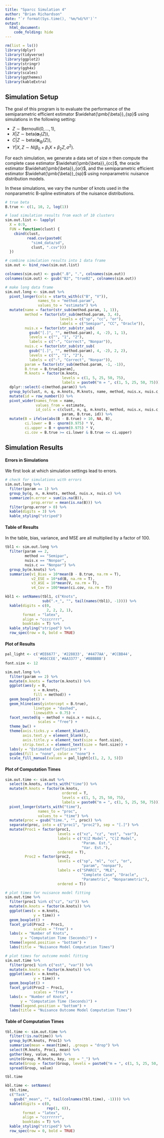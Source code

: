 ```yaml
---
title: "Sparcc Simulation 4"
author: "Brian Richardson"
date: "`r format(Sys.time(), '%m/%d/%Y')`"
output:
  html_document:
    code_folding: hide
---
```


```r

rm(list = ls())
library(dplyr)
library(tidyverse)
library(ggplot2)
library(stringr)
library(ggh4x)
library(scales)
library(ggthemes)
library(kableExtra)

```

## Simulation Setup

The goal of this program is to evaluate the performance of the semiparametric efficient estimator $\widehat{\pmb{\beta}}_{sp}$ using simulations in the following setting:

* $Z \sim \textrm{Bernoulli}(0, \dots, 1)$,
* $X|Z \sim \textrm{beta}(\pmb{\alpha}_1(Z))$,
* $C|Z \sim \textrm{beta}(\pmb{\alpha}_@(Z))$,
* $Y|X,Z \sim N(\beta_0 + \beta_1X + \beta_2Z, \sigma^2)$.

For each simulation, we generate a data set of size $n$ then compute the complete case estimator $\widehat{\pmb{\beta}}_{cc}$, the oracle estimator $\widehat{\pmb{\beta}}_{or}$, and the semiparametric efficient estimator $\widehat{\pmb{\beta}}_{sp}$ using nonparametric nuisance distribution models.

In these simulations, we vary the number of knots used in the nonparametric B-spline estimators of the nuisance distributions.

```r

# true beta
B.true <- c(1, 10, 2, log(1))

# load simulation results from each of 10 clusters
sim.out.list <- lapply(
  X = 0:9,
  FUN = function(clust) {
    cbind(clust,
          read.csv(paste0(
            "sim4_data/sd",
            clust, ".csv")))
  })

# combine simulation results into 1 data frame
sim.out <- bind_rows(sim.out.list)

colnames(sim.out) <- gsub(".B", ".", colnames(sim.out))
colnames(sim.out) <- gsub("B2", "trueB2", colnames(sim.out))

# make long data frame
sim.out.long <- sim.out %>% 
  pivot_longer(cols = starts_with(c("B", "V")),
               names_to = "method.param",
               values_to = "estimate") %>% 
  mutate(name = factor(str_sub(method.param, 1, 1)),
         method = factor(str_sub(method.param, 3, 4),
                         levels = c("sp", "cc", "or"),
                         labels = c("Semipar", "CC", "Oracle")),
         nuis.x = factor(str_sub(str_sub(
           gsub("[.]", "", method.param), 4, -2), 1, 1),
           levels = c("", "1", "2"),
           labels = c("-", "Correct", "Nonpar")),
         nuis.c = factor(str_sub(str_sub(
           gsub("[.]", "", method.param), 4, -2), 2, 2),
           levels = c("", "1", "2"),
           labels = c("-", "Correct", "Nonpar")),
         param = factor(str_sub(method.param, -1, -1)),
         B.true = B.true[param],
         M.knots = factor(m.knots,
                          levels = c(1, 5, 25, 50, 75),
                          labels = paste0("m = ", c(1, 5, 25, 50, 75)))) %>% 
  dplyr::select(-c(method.param)) %>% 
  group_by(clust, n, q, m.knots, M.knots, name, method, nuis.x, nuis.c, param) %>% 
  mutate(id = row_number()) %>% 
  pivot_wider(names_from = name,
              values_from = estimate,
              id_cols = c(clust, n, q, m.knots, method, nuis.x, nuis.c,
                          param, B.true, id)) %>% 
  mutate(B = ifelse(abs(B - B.true) > 10, NA, B),
         ci.lower = B - qnorm(0.975) * V,
         ci.upper = B + qnorm(0.975) * V,
         ci.cov = B.true >= ci.lower & B.true <= ci.upper)

```

## Simulation Results

#### Errors in Simulations

We first look at which simulation settings lead to errors.

```r

# check for simulations with errors
sim.out.long %>% 
  filter(param == 1) %>% 
  group_by(q, n, m.knots, method, nuis.x, nuis.c) %>% 
  summarize(n.error = sum(is.na(B)),
            prop.error = mean(is.na(B))) %>% 
  filter(prop.error > 0) %>% 
  kable(digits = 3) %>%
  kable_styling("striped")

```

#### Table of Results

In the table, bias, variance, and MSE are all multiplied by a factor of 100.

```r

tbl1 <- sim.out.long %>%
  filter(param == 2,
         method == "Semipar",
         nuis.x == "Nonpar",
         nuis.c == "Nonpar") %>% 
  group_by(m.knots) %>% 
  summarise(v1_Bias = 10*mean(B - B.true, na.rm = T),
            v2_ESE = 10*sd(B, na.rm = T),
            v3_ASE = 10*mean(V, na.rm = T),
            v4_Cov = 100*mean(ci.cov, na.rm = T))

kbl1 <- setNames(tbl1, c("Knots", 
                 sub(".+_", "", tail(names(tbl1), -1)))) %>% 
  kable(digits = c(0, 
                   2, 2, 2, 1),
        format = "latex",
        align = "ccccrrrr",
        booktabs = T) %>%
  kable_styling("striped") %>%
  row_spec(row = 0, bold = TRUE)

```


#### Plot of Results

```r

pal_light <- c('#EE6677', '#228833', '#4477AA', '#CCBB44',
               '#66CCEE','#AA3377', '#BBBBBB')
font.size <- 12

sim.out.long %>%
  filter(param == 2) %>%
  mutate(m.knots = factor(m.knots)) %>% 
  ggplot(aes(y = B,
             x = m.knots,
             fill = method)) +
  geom_boxplot() +
  geom_hline(aes(yintercept = B.true),
             linetype = "dashed",
             linewidth = 0.75) +
  facet_nested(q ~ method + nuis.x + nuis.c,
               scales = "free") +
  theme_bw() +
  theme(axis.ticks.y = element_blank(),
        axis.text.y = element_blank(),
        axis.title.y = element_text(size = font.size),
        strip.text.x = element_text(size = font.size)) +
  labs(y = "Estimated Coefficient") +
  guides(fill = "none", color = "none") +
  scale_fill_manual(values = pal_light[c(1, 2, 3, 5)])


```

#### Plot of Computation Times

```r

sim.out.time <- sim.out %>% 
  select(m.knots, starts_with("time")) %>%
  mutate(M.knots = factor(m.knots,
                          ordered = T,
                          levels = c(1, 5, 25, 50, 75),
                          labels = paste0("m = ", c(1, 5, 25, 50, 75)))) %>% 
  pivot_longer(starts_with("time"),
               names_to = "proc",
               values_to = "time") %>% 
  mutate(proc = gsub("time.", "", proc)) %>% 
  separate(proc, into = c("proc1", "proc2"), sep = "[.]") %>% 
  mutate(Proc1 = factor(proc1,
                        levels = c("xz", "cz", "est", "var"),
                        labels = c("X|Z Model", "C|Z Model",
                                   "Param. Est.",
                                   "Var. Est."),
                        ordered = T),
         Proc2 = factor(proc2,
                        levels = c("sp", "ml", "cc", "or",
                                   "param", "nonpar"),
                        labels = c("SPARCC", "MLE",
                                   "Complete Case", "Oracle",
                                   "Parametric", "Nonparametric"),
                        ordered = T))

```

```r

# plot times for nuisance model fitting
sim.out.time %>% 
  filter(proc1 %in% c("cz", "xz")) %>% 
  mutate(m.knots = factor(m.knots)) %>% 
  ggplot(aes(x = m.knots,
             y = time)) +
  geom_boxplot() +
  facet_grid(Proc2 ~ Proc1,
             scales = "free") +
  labs(x = "Number of Knots",
       y = "Computation Time (Seconds)") +
  theme(legend.position = "bottom") +
  labs(title = "Nuisance Model Computation Times")

# plot times for outcome model fitting
sim.out.time %>% 
  filter(proc1 %in% c("est", "var")) %>% 
  mutate(m.knots = factor(m.knots)) %>% 
  ggplot(aes(x = m.knots,
             y = time)) +
  geom_boxplot() +
  facet_grid(Proc2 ~ Proc1,
             scales = "free") +
  labs(x = "Number of Knots",
       y = "Computation Time (Seconds)") +
  theme(legend.position = "bottom") +
  labs(title = "Nuisance Outcome Model Computation Times")

```

#### Table of Computation Times

```r

tbl.time <- sim.out.time %>%
  filter(!is.na(time)) %>% 
  group_by(M.knots, Proc1) %>% 
  summarise(mean = mean(time), .groups = "drop") %>% 
  select(M.knots, Proc1, mean) %>% 
  gather(key, value, mean) %>% 
  unite(Group, M.knots, key, sep = "_") %>% 
  mutate(Group = factor(Group, levels = paste0("m = ", c(1, 5, 25, 50, 75), "_mean"))) %>% 
  spread(Group, value)

tbl.time

kbl.time <- setNames(
  tbl.time,
  c("Task",
    gsub("_mean", "", tail(colnames(tbl.time), -1)))) %>% 
  kable(digits = c(0,
                   rep(1, 6)),
        format = "latex",
        align = "ccrrrrrr",
        booktabs = T) %>%
  kable_styling("striped") %>%
  row_spec(row = 0, bold = TRUE)

```






